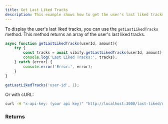 ```yaml
---
title: Get Last Liked Tracks
description: This example shows how to get the user's last liked tracks.
---
```



To display the user's last liked tracks, you can use the `getLastLikedTracks` method. This method returns an array of the user's last liked tracks.

```js
async function getLastLikedTracks(userId, amount){
    try {
        const tracks = await vibify.getLastLikedTracks(userId, amount);
        console.log('Last Liked Tracks:', tracks);
    } catch (error) {
        console.error('Error:', error);
    }
}

getLastLikedTracks('user-id', 1);
```

Or with cURL:
```bash
curl -H "x-api-key: (your api key)" "http://localhost:3000/last-liked/user-id?amount=1"
```

### Returns

<div data-pagefind-ignore>
    <Response data-pagefind-ignore />
</div>